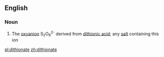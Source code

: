 ==English==

===Noun===
{{wikipedia}}
{{en-noun}}

# {{context|inorganic chemistry|lang=en}} The [[oxyanion]] S<sub>2</sub>O<sub>6</sub><sup>2-</sup> derived from [[dithionic acid]]; any [[salt]] containing this ion

[[pl:dithionate]]
[[zh:dithionate]]